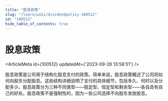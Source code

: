 ```yaml
---
title: "股息政策"
slug: "/learn/wiki/dividendpolicy-100512"
id: "100512"
hide_table_of_contents: true
---
```



# 股息政策

<ArticleMeta id={100512} updatedAt={'2023-09-26 13:58:51'} />
<div className='border-solid border-b border-t-0 my-4 border-[var(--ifm-color-gray-300)]' />

股息政策是公司用于结构化股息支付的政策。简单来说，股息政策概述了公司将如何向股东分配股息。这些结构详细说明了支付的具体细节，包括多久、何时以及分配多少。股息政策分为三种不同类型——稳定型、恒定型和剩余型——各自具有自己的好处。股息政策不是强制性的，因为一些公司选择不向股东发放股息。
